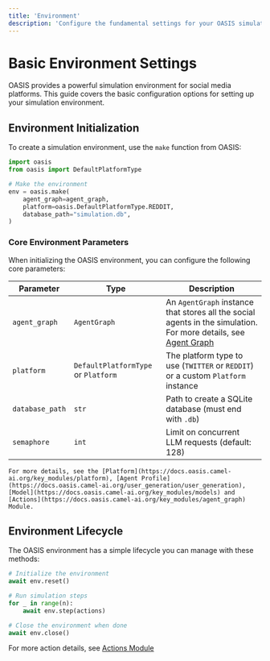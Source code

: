 ```yaml
---
title: 'Environment'
description: 'Configure the fundamental settings for your OASIS simulation environment'
---
```


# Basic Environment Settings

OASIS provides a powerful simulation environment for social media platforms. This guide covers the basic configuration options for setting up your simulation environment.

## Environment Initialization

To create a simulation environment, use the `make` function from OASIS:

```python
import oasis
from oasis import DefaultPlatformType

# Make the environment
env = oasis.make(
    agent_graph=agent_graph,
    platform=oasis.DefaultPlatformType.REDDIT,
    database_path="simulation.db",
)
```

### Core Environment Parameters

When initializing the OASIS environment, you can configure the following core parameters:

| Parameter | Type | Description |
|-----------|------|-------------|
| `agent_graph` | `AgentGraph` | An `AgentGraph` instance that stores all the social agents in the simulation. For more details, see [Agent Graph](https://docs.oasis.camel-ai.org/key_modules/agent_graph)|
| `platform` | `DefaultPlatformType` or `Platform` | The platform type to use (`TWITTER` or `REDDIT`) or a custom `Platform` instance |
| `database_path` | `str` | Path to create a SQLite database (must end with `.db`) |
| `semaphore` | `int` | Limit on concurrent LLM requests (default: 128) |

    For more details, see the [Platform](https://docs.oasis.camel-ai.org/key_modules/platform), [Agent Profile](https://docs.oasis.camel-ai.org/user_generation/user_generation), [Model](https://docs.oasis.camel-ai.org/key_modules/models) and [Actions](https://docs.oasis.camel-ai.org/key_modules/agent_graph) Module.
## Environment Lifecycle

The OASIS environment has a simple lifecycle you can manage with these methods:

```python
# Initialize the environment
await env.reset()

# Run simulation steps
for _ in range(n):
    await env.step(actions)

# Close the environment when done
await env.close()
```
For more action details, see [Actions Module](https://docs.oasis.camel-ai.org/key_modules/actions)
